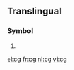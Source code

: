 {{also|.cg|CG}}
==Translingual==

===Symbol===
{{mul-symbol}}

# {{SI-unit-abb|centi|gram|[[mass]]}}

[[el:cg]]
[[fr:cg]]
[[nl:cg]]
[[vi:cg]]